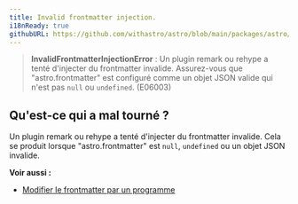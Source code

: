 ```yaml
---
title: Invalid frontmatter injection.
i18nReady: true
githubURL: https://github.com/withastro/astro/blob/main/packages/astro/src/core/errors/errors-data.ts
---
```


> **InvalidFrontmatterInjectionError** : Un plugin remark ou rehype a tenté d'injecter du frontmatter invalide. Assurez-vous que "astro.frontmatter" est configuré comme un objet JSON valide qui n'est pas `null` ou `undefined`. (E06003)

## Qu'est-ce qui a mal tourné ?

Un plugin remark ou rehype a tenté d'injecter du frontmatter invalide. Cela se produit lorsque "astro.frontmatter" est `null`, `undefined` ou un objet JSON invalide.

**Voir aussi :**

- [Modifier le frontmatter par un programme](/fr/guides/markdown-content/#modifier-le-frontmatter-par-un-programme)
